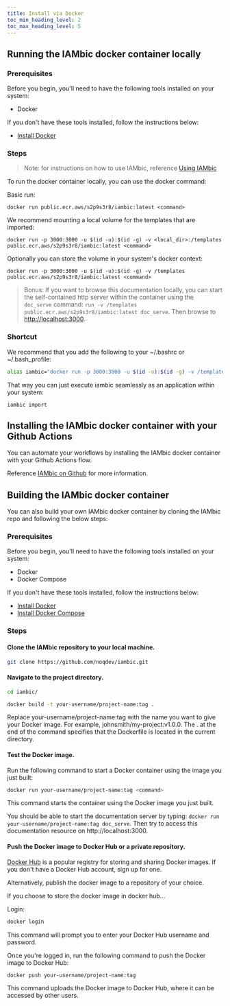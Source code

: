 ```yaml
---
title: Install via Docker
toc_min_heading_level: 2
toc_max_heading_level: 5
---
```


## Running the IAMbic docker container locally

### Prerequisites

Before you begin, you'll need to have the following tools installed on your system:

* Docker

If you don't have these tools installed, follow the instructions below:

* [Install Docker](https://docs.docker.com/get-docker/)

### Steps

> Note: for instructions on how to use IAMbic, reference [Using IAMbic](./using.mdx)

To run the docker container locally, you can use the docker command:

Basic run:

    docker run public.ecr.aws/s2p9s3r8/iambic:latest <command>

We recommend mounting a local volume for the templates that are imported:

    docker run -p 3000:3000 -u $(id -u):$(id -g) -v <local_dir>:/templates public.ecr.aws/s2p9s3r8/iambic:latest <command>

Optionally you can store the volume in your system's docker context:

    docker run -p 3000:3000 -u $(id -u):$(id -g) -v /templates public.ecr.aws/s2p9s3r8/iambic:latest <command>

> Bonus:
> If you want to browse this documentation locally, you can start the self-contained http server within the container using the `doc_serve` command: `run -v /templates public.ecr.aws/s2p9s3r8/iambic:latest doc_serve`. Then browse to [http://localhost:3000](http://localhost:3000).
>

### Shortcut

We recommend that you add the following to your ~/.bashrc or ~/.bash_profile:

```bash
alias iambic="docker run -p 3000:3000 -u $(id -u):$(id -g) -v /templates public.ecr.aws/s2p9s3r8/iambic:latest"
```

That way you can just execute iambic seamlessly as an application within your system:

    iambic import

## Installing the IAMbic docker container with your Github Actions

You can automate your workflows by installing the IAMbic docker container with your Github Actions flow.

Reference [IAMbic on Github](../github/github.mdx) for more information.

## Building the IAMbic docker container

You can also build your own IAMbic docker container by cloning the IAMbic repo and following the below steps:

### Prerequisites
Before you begin, you'll need to have the following tools installed on your system:

* Docker
* Docker Compose

If you don't have these tools installed, follow the instructions below:

* [Install Docker](https://docs.docker.com/get-docker/)
* [Install Docker Compose](https://docs.docker.com/compose/install/)

### Steps

#### Clone the IAMbic repository to your local machine.

```bash
git clone https://github.com/noqdev/iambic.git
```

#### Navigate to the project directory.

```bash
cd iambic/
```

```bash
docker build -t your-username/project-name:tag .
```

Replace your-username/project-name:tag with the name you want to give your Docker image. For example, johnsmith/my-project:v1.0.0. The . at the end of the command specifies that the Dockerfile is located in the current directory.

#### Test the Docker image.

Run the following command to start a Docker container using the image you just built:

```bash
docker run your-username/project-name:tag <command>
```

This command starts the container using the Docker image you just built.

You should be able to start the documentation server by typing: `docker run your-username/project-name:tag doc_serve`. Then try to access this documentation resource on http://localhost:3000.

#### Push the Docker image to Docker Hub or a private repository.

[Docker Hub](https://hub.docker.com/) is a popular registry for storing and sharing Docker images. If you don't have a Docker Hub account, sign up for one.

Alternatively, publish the docker image to a repository of your choice.

If you choose to store the docker image in docker hub...

Login:

```bash
docker login
```

This command will prompt you to enter your Docker Hub username and password.

Once you're logged in, run the following command to push the Docker image to Docker Hub:

```bash
docker push your-username/project-name:tag
```

This command uploads the Docker image to Docker Hub, where it can be accessed by other users.
